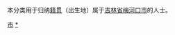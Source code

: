 {{Catnav|頁面分類|各種主題的頁面分類|依中国各省来作的分类|各地中国人|吉林人|通化人}}
{{Catnav|頁面分類|人物|各國人物|中国人|各地中国人|吉林人|通化人}}

本分类用于归纳[[籍贯|籍贯]]（出生地）属于[[吉林省|吉林省]][[梅河口市|梅河口市]]的人士。

[[Category:通化人|市]]
[[Category:梅河口市|*]]